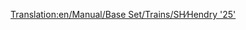 [[Translation:en/Manual/Base Set/Trains/SH∕Hendry '25']]
{{it/Manuale/Set base/Treni/StatMotrici|Image=[[File:en/Manual/Base Set/Trains/Shhendry25.png]]
|Name=SH/Hendry "25"
|Cost=€ 35.156
|Speed=128 km/h (80 mph)
|Weight=72 t
|Power=1.250 hp (932 kW)
|Annual=€ 2.894
|Designed=1961
|Lifespan=18
|Capacity=N/A
|Description=Questa la prima motrice diesel in grado di trainare carichi pesanti. È più debole della [[it/Manuale/Set base/Treni/UU '37'|UU "37"]]; difficilmente migliore della [[it/Manuale/Set base/Treni/Ginzu 'A4'|Ginzu "A4"]] e inferiore alla [[it/Manuale/Set base/Treni/SH '8P'|SH "8P"]]. È meglio utilizzato per carichi leggeri o medi, assegnandole il ruolo di "cavallo da tiro secondario", come la [[it/Manuale/Set base/Treni/Chaney 'Jubilee'|Chaney "Jubilee"]] all'inizio del gioco.
|Real-life=[http://en.wikipedia.org/wiki/British_Rail_Class_25 British Rail Class 25]
}}